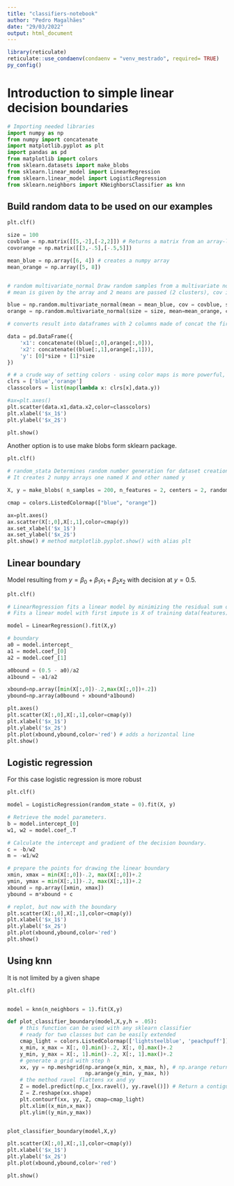 ```yaml
---
title: "classifiers-notebook"
author: "Pedro Magalhães"
date: "29/03/2022"
output: html_document
---
```



```r

library(reticulate)
reticulate::use_condaenv(condaenv = "venv_mestrado", required= TRUE)
py_config()

```

# Introduction to simple linear decision boundaries

```python

# Importing needed libraries
import numpy as np
from numpy import concatenate
import matplotlib.pyplot as plt
import pandas as pd
from matplotlib import colors
from sklearn.datasets import make_blobs
from sklearn.linear_model import LinearRegression
from sklearn.linear_model import LogisticRegression
from sklearn.neighbors import KNeighborsClassifier as knn

```


## Build random data to be used on our examples

```python

plt.clf()

size = 100
covblue = np.matrix([[5,-2],[-2,2]]) # Returns a matrix from an array-like object, or from a string of data. This creates a matrix with 2 x 2
covorange = np.matrix([[3,-.5],[-.5,5]])

mean_blue = np.array([6, 4]) # creates a numpy array
mean_orange = np.array([5, 8])


# random multivariate_normal Draw random samples from a multivariate normal distribution. The multivariate normal, multinormal or Gaussian distribution is a generalization of the one-dimensional normal distribution to higher dimensions.
# mean is given by the array and 2 means are passed (2 clusters), cov is the covariance matrix

blue = np.random.multivariate_normal(mean = mean_blue, cov = covblue, size = size)
orange = np.random.multivariate_normal(size = size, mean=mean_orange, cov=covorange)

# converts result into dataframes with 2 columns made of concat the first and second columns of arrays

data = pd.DataFrame({
    'x1': concatenate((blue[:,0],orange[:,0])),
    'x2': concatenate((blue[:,1],orange[:,1])),
    'y': [0]*size + [1]*size
})

# # a crude way of setting colors - using color maps is more powerful, Gives 0 to blue and 1 to orange acording to what is on column Y of dataframe
clrs = ['blue','orange']
classcolors = list(map(lambda x: clrs[x],data.y))

#ax=plt.axes()
plt.scatter(data.x1,data.x2,color=classcolors)
plt.xlabel('$x_1$')
plt.ylabel('$x_2$')

plt.show()

```
Another option is to use make blobs form sklearn package. 

```python

plt.clf()

# random_stata Determines random number generation for dataset creation.
# It creates 2 numpy arrays one named X and other named y

X, y = make_blobs( n_samples = 200, n_features = 2, centers = 2, random_state = 0)

cmap = colors.ListedColormap(["blue", "orange"])

ax=plt.axes()
ax.scatter(X[:,0],X[:,1],color=cmap(y))
ax.set_xlabel('$x_1$')
ax.set_ylabel('$x_2$')
plt.show() # method matplotlib.pyplot.show() with alias plt

```

## Linear boundary

Model resulting from $y = \beta_{0} + \beta_{1}x_{1} + \beta_{2}x_{2}$ with decision at $y = 0.5$.
 
```python

plt.clf()

# LinearRegression fits a linear model by minimizing the residual sum of squares.
# Fits a linear model with first impute is X of training data(features) and y is target array

model = LinearRegression().fit(X,y)

# boundary
a0 = model.intercept_
a1 = model.coef_[0]
a2 = model.coef_[1]

a0bound = (0.5 - a0)/a2
a1bound = -a1/a2

xbound=np.array([min(X[:,0])-.2,max(X[:,0])+.2])
ybound=np.array(a0bound + xbound*a1bound)

plt.axes()
plt.scatter(X[:,0],X[:,1],color=cmap(y))
plt.xlabel('$x_1$')
plt.ylabel('$x_2$')
plt.plot(xbound,ybound,color='red') # adds a horizontal line
plt.show()

```

## Logistic regression

For this case logistic regression is more robust

```python

plt.clf()

model = LogisticRegression(random_state = 0).fit(X, y)

# Retrieve the model parameters.
b = model.intercept_[0]
w1, w2 = model.coef_.T

# Calculate the intercept and gradient of the decision boundary.
c = -b/w2
m = -w1/w2

# prepare the points for drawing the linear boundary
xmin, xmax = min(X[:,0])-.2, max(X[:,0])+.2
ymin, ymax = min(X[:,1])-.2, max(X[:,1])+.2
xbound = np.array([xmin, xmax])
ybound = m*xbound + c

# replot, but now with the boundary
plt.scatter(X[:,0],X[:,1],color=cmap(y))
plt.xlabel('$x_1$')
plt.ylabel('$x_2$')
plt.plot(xbound,ybound,color='red')
plt.show()

```

## Using knn 

It is not limited by a given shape

```python


plt.clf()


model = knn(n_neighbors = 1).fit(X,y)

def plot_classifier_boundary(model,X,y,h = .05):
    # this function can be used with any sklearn classifier
    # ready for two classes but can be easily extended
    cmap_light = colors.ListedColormap(['lightsteelblue', 'peachpuff'])
    x_min, x_max = X[:, 0].min()-.2, X[:, 0].max()+.2
    y_min, y_max = X[:, 1].min()-.2, X[:, 1].max()+.2
    # generate a grid with step h
    xx, yy = np.meshgrid(np.arange(x_min, x_max, h), # np.arange return evenly spaced values within a given interval
                         np.arange(y_min, y_max, h))
    # the method ravel flattens xx and yy
    Z = model.predict(np.c_[xx.ravel(), yy.ravel()]) # Return a contiguous flattened array.
    Z = Z.reshape(xx.shape)
    plt.contourf(xx, yy, Z, cmap=cmap_light)
    plt.xlim((x_min,x_max))
    plt.ylim((y_min,y_max))


plot_classifier_boundary(model,X,y)

plt.scatter(X[:,0],X[:,1],color=cmap(y))
plt.xlabel('$x_1$')
plt.ylabel('$x_2$')
plt.plot(xbound,ybound,color='red')

plt.show()

```

